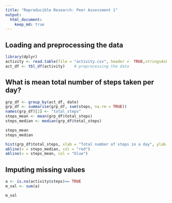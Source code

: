 ```yaml
---
title: "Reproducible Research: Peer Assessment 1"
output: 
  html_document:
    keep_md: true
---
```



## Loading and preprocessing the data

```r
library(dplyr)
activity <- read.table(file = "activity.csv", header =  TRUE,stringsAsFactors = TRUE,sep = ',' )  # loading the data
act_df <- tbl_df(activity)    # preprocessing the data

```




## What is mean total number of steps taken per day?
```r
grp_df <- group_by(act_df, date)
grp_df <- summarise(grp_df, sum(steps, na.rm = TRUE))
names(grp_df)[2] <- "total_steps"
steps_mean <- mean(grp_df$total_steps)
steps_median <- median(grp_df$total_steps)

steps_mean
steps_median

```
```r
hist(grp_df$total_steps, xlab = "Total number of steps in a day", ylab = "Number of days", col = "green")
abline(v = steps_median, col = "red")
abline(v = steps_mean, col = "blue")

```

## Imputing missing values
```r
a <- is.na(activity$steps)== TRUE
m_val <- sum(a)

m_val

```
